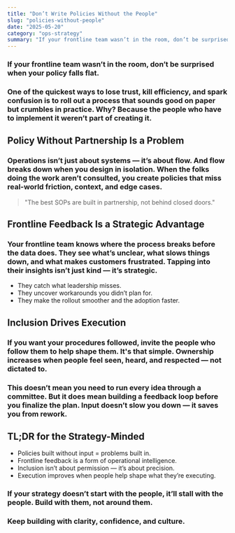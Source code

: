 ```yaml
---
title: "Don’t Write Policies Without the People"
slug: "policies-without-people"
date: "2025-05-20"
category: "ops-strategy"
summary: "If your frontline team wasn’t in the room, don’t be surprised when your policy falls flat."
---
```


<h3 className="italic text-center mb-12">
  If your frontline team wasn’t in the room, don’t be surprised when your policy falls flat.
</h3>

<h3 className="mb-8">
  One of the quickest ways to lose trust, kill efficiency, and spark confusion is to roll out a process that sounds good on paper but crumbles in practice. Why? Because the people who have to implement it weren’t part of creating it.
</h3>

## Policy Without Partnership Is a Problem

<h3 className="mb-8">
  Operations isn’t just about systems — it’s about flow. And flow breaks down when you design in isolation. When the folks doing the work aren’t consulted, you create policies that miss real-world friction, context, and edge cases.
</h3>

<blockquote className="border-l-4 border-yellow-500 pl-4 italic text-xl mb-8">
  "The best SOPs are built in partnership, not behind closed doors."
</blockquote>

## Frontline Feedback Is a Strategic Advantage

<h3 className="mb-8">
  Your frontline team knows where the process breaks before the data does. They see what’s unclear, what slows things down, and what makes customers frustrated. Tapping into their insights isn’t just kind — it’s strategic.
</h3>

<ul className="list-disc list-inside mb-8">
  <li>They catch what leadership misses.</li>
  <li>They uncover workarounds you didn’t plan for.</li>
  <li>They make the rollout smoother and the adoption faster.</li>
</ul>

## Inclusion Drives Execution

<h3 className="mb-8">
  If you want your procedures followed, invite the people who follow them to help shape them. It's that simple. Ownership increases when people feel seen, heard, and respected — not dictated to.
</h3>

<h3 className="mb-8">
  This doesn’t mean you need to run every idea through a committee. But it does mean building a feedback loop before you finalize the plan. Input doesn’t slow you down — it saves you from rework.
</h3>

## TL;DR for the Strategy-Minded

<ul className="list-disc list-inside mb-8">
  <li>Policies built without input = problems built in.</li>
  <li>Frontline feedback is a form of operational intelligence.</li>
  <li>Inclusion isn’t about permission — it’s about precision.</li>
  <li>Execution improves when people help shape what they’re executing.</li>
</ul>

<h3 className="font-semibold mt-12">
  If your strategy doesn’t start with the people, it’ll stall with the people. Build with them, not around them.
</h3>

<h3 className="text-center text-md text-gray-700 mt-16">
  Keep building with clarity, confidence, and culture.
</h3>

